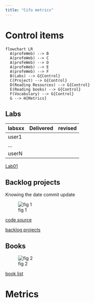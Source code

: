 ```yaml
---
title: "Cifo metrics"
---
```


# Control items

```mermaid
flowchart LR
  A(profeWeb) --> B
  A(profeWeb) --> C
  A(profeWeb) --> D
  A(profeWeb) --> E
  A(profeWeb) --> F
  B(Labs) --> G{Control}
  C(Project) --> G{Control}
  D(Reading Resources) --> G{Control}
  E(Reading books) --> G{Control}
  F(Vocabulary) --> G{Control}
  G --> H[Metrics]
```


## Labs


|labsxx | Delivered | revised |
|-------|-----------|---------|
|user1  |           |         |
|...    |           |         |
|userN  |           |         |


[Lab01](https://albertprofe.dev/javase/selab0-1.html){.external}

## Backlog projects 

Knowing the date commit update

![fig 1](../images/graphiccommits.PNG)


[code source](https://rarmero.github.io/appwebcifolavioleta/datecommit.html){.external}

[backlog projects](https://albertprofe.dev/ifcd0210/ifcd0210backlog-projects.html){.external}


## Books

![fig 2](../images/metricsbooks.PNG)


[book list](https://albertprofe.dev/learning/learning-listing-table-books.html){.external}



# Metrics